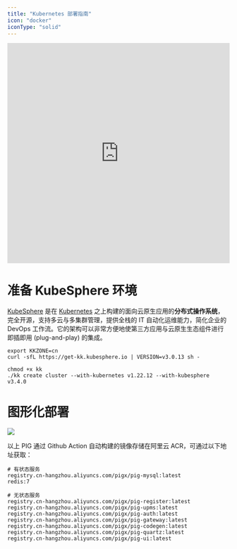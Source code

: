 ```yaml
---
title: "Kubernetes 部署指南"
icon: "docker"
iconType: "solid"
---
```


<iframe
  width="100%"
  height="500"
  src="https://player.bilibili.com/player.html?bvid=BV12t411B7e9&p=38&page=38"
  title="Kubernetes 部署教程"
  frameborder="0"
  allow="accelerometer; autoplay; clipboard-write; encrypted-media; gyroscope; picture-in-picture"
  allowfullscreen
></iframe>

# 准备 KubeSphere 环境

[KubeSphere](https://kubesphere.io/) 是在 [Kubernetes](https://kubernetes.io/) 之上构建的面向云原生应用的**分布式操作系统**，完全开源，支持多云与多集群管理，提供全栈的 IT 自动化运维能力，简化企业的 DevOps 工作流。它的架构可以非常方便地使第三方应用与云原生生态组件进行即插即用 (plug-and-play) 的集成。

```shell
export KKZONE=cn
curl -sfL https://get-kk.kubesphere.io | VERSION=v3.0.13 sh -

chmod +x kk
./kk create cluster --with-kubernetes v1.22.12 --with-kubesphere v3.4.0
```

# 图形化部署

![](/images/1699792565741-679e490d-d597-4726-be94-dab9cca3c121.png)

<Note>
以上 PIG 通过 Github Action 自动构建的镜像存储在阿里云 ACR，可通过以下地址获取：
</Note>

```shell
# 有状态服务
registry.cn-hangzhou.aliyuncs.com/pigx/pig-mysql:latest
redis:7

# 无状态服务
registry.cn-hangzhou.aliyuncs.com/pigx/pig-register:latest
registry.cn-hangzhou.aliyuncs.com/pigx/pig-upms:latest
registry.cn-hangzhou.aliyuncs.com/pigx/pig-auth:latest
registry.cn-hangzhou.aliyuncs.com/pigx/pig-gateway:latest
registry.cn-hangzhou.aliyuncs.com/pigx/pig-codegen:latest
registry.cn-hangzhou.aliyuncs.com/pigx/pig-quartz:latest
registry.cn-hangzhou.aliyuncs.com/pigx/pig-ui:latest
```


